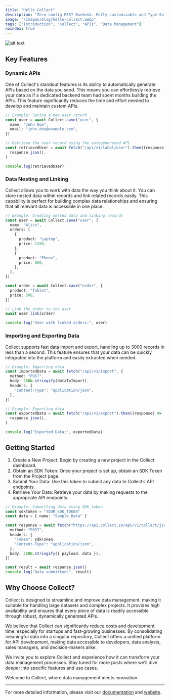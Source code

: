 ```yaml
---
title: "Hello Collect"
description: "Zero-config REST Backend. Fully customizable and Type-Safe."
image: "/images/blog/hello-collect.webp"
tags: ["Introduction", "Collect", "APIs", "Data Management"]
noindex: true
---
```


<PostHeader
  title="Hello Collect"
  description="Welcome to the first blog post on Collect! We're thrilled to introduce you to our innovative platform designed to revolutionize the way you manage and interact with data."
/>

![alt text](/images/blog/hello-collect.webp)

## Key Features

### Dynamic APIs

One of Collect's standout features is its ability to automatically generate APIs based on the data you send. This means you can effortlessly retrieve your data as if a dedicated backend team had spent months building the APIs. This feature significantly reduces the time and effort needed to develop and maintain custom APIs.

```typescript
// Example: Saving a new user record
const user = await Collect.save("user", {
  name: "John Doe",
  email: "john.doe@example.com",
})

// Retrieve the user record using the autogenerated API
const retrievedUser = await fetch("/api/v1/label/user").then((response) =>
  response.json(),
)

console.log(retrievedUser)
```

### Data Nesting and Linking

Collect allows you to work with data the way you think about it. You can store nested data within records and link related records easily. This capability is perfect for building complex data relationships and ensuring that all relevant data is accessible in one place.

```typescript
// Example: Creating nested data and linking records
const user = await Collect.save("user", {
  name: "Alice",
  orders: [
    {
      product: "Laptop",
      price: 1200,
    },
    {
      product: "Phone",
      price: 800,
    },
  ],
})

const order = await Collect.save("order", {
  product: "Tablet",
  price: 500,
})

// Link the order to the user
await user.link(order)

console.log("User with linked orders:", user)
```

### Importing and Exporting Data

Collect supports fast data import and export, handling up to 3000 records in less than a second. This feature ensures that your data can be quickly integrated into the platform and easily extracted when needed.

```typescript
// Example: Importing data
const importedData = await fetch("/api/v1/import", {
  method: "POST",
  body: JSON.stringify(dataToImport),
  headers: {
    "Content-Type": "application/json",
  },
})

// Example: Exporting data
const exportedData = await fetch("/api/v1/export").then((response) =>
  response.json(),
)

console.log("Exported Data:", exportedData)
```

<!-- ### File Storage -->

<!-- Binary data is also supported, allowing you to store various file types directly within Collect. This makes it an excellent choice for projects that require robust file storage and management capabilities. -->

<!-- ```typescript -->
<!-- // Example: Storing a file -->
<!-- const fileData = new FormData() -->
<!-- fileData.append("file", fileInput.files[0]) -->

<!-- const uploadResponse = await fetch("/api/v1/file/upload", { -->
<!--   method: "POST", -->
<!--   body: fileData, -->
<!-- }) -->

<!-- console.log("File upload response:", uploadResponse) -->
<!-- ``` -->

## Getting Started

1. Create a New Project: Begin by creating a new project in the Collect dashboard.
2. Obtain an SDK Token: Once your project is set up, obtain an SDK Token from the Project page.
3. Submit Your Data: Use this token to submit any data to Collect’s API endpoints.
4. Retrieve Your Data: Retrieve your data by making requests to the appropriate API endpoints.

```typescript
// Example: Submitting data using SDK token
const sdkToken = "YOUR_SDK_TOKEN"
const data = { name: "Sample Data" }

const response = await fetch("https://api.collect.so/api/v1/collect/json", {
  method: "POST",
  headers: {
    "Token": sdkToken,
    "Content-Type": "application/json",
  },
  body: JSON.stringify({ payload: data }),
})

const result = await response.json()
console.log("Data submitted:", result)
```

## Why Choose Collect?

Collect is designed to streamline and improve data management, making it suitable for handling large datasets and complex projects. It provides high availability and ensures that every piece of data is readily accessible through robust, dynamically generated APIs.

We believe that Collect can significantly reduce costs and development time, especially for startups and fast-growing businesses. By consolidating meaningful data into a singular repository, Collect offers a unified platform for API development, making data accessible to developers, data analysts, sales managers, and decision-makers alike.

We invite you to explore Collect and experience how it can transform your data management processes. Stay tuned for more posts where we’ll dive deeper into specific features and use cases.

Welcome to Collect, where data management meets innovation.

---

For more detailed information, please visit our [documentation](https://docs.collect.so) and [website](https://collect.so).
